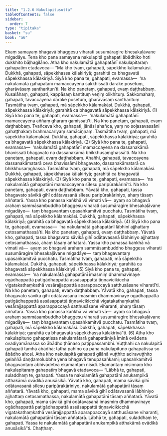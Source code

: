 ```yaml
---
title: "1.2.6 Nakulapitusutta"
tableOfContents: false
sidebar:
  order: 7
type: "tipitaka"
basket: "su"
book: "a6"
---
```



<DynamicBreadcrumb />

<Division number="16" book="a6" bookNo="16" page="261">

<Paragraph number="83" book="a6">
Ekaṃ samayaṃ bhagavā bhaggesu viharati susumāragire bhesakaḷāvane migadāye. Tena kho pana samayena nakulapitā gahapati ābādhiko hoti dukkhito bāḷhagilāno. Atha kho nakulamātā gahapatānī nakulapitaraṃ gahapatiṃ etadavoca—
</Paragraph>

<Paragraph number="84" book="a6">
“Mā kho tvaṃ, gahapati, sāpekkho kālamakāsi. Dukkhā, gahapati, sāpekkhassa kālakiriyā; garahitā ca bhagavatā sāpekkhassa kālakiriyā. Siyā kho pana te, gahapati, evamassa—  ‘na nakulamātā gahapatānī mamaccayena sakkhissati dārake posetuṃ, gharāvāsaṃ santharitun’ti. Na kho panetaṃ, gahapati, evaṃ daṭṭhabbaṃ. Kusalāhaṃ, gahapati, kappāsaṃ kantituṃ veṇiṃ olikhituṃ. Sakkomahaṃ, gahapati, tavaccayena dārake posetuṃ, gharāvāsaṃ santharituṃ. Tasmātiha tvaṃ, gahapati, mā sāpekkho kālamakāsi. Dukkhā, gahapati, sāpekkhassa kālakiriyā; garahitā ca bhagavatā sāpekkhassa kālakiriyā. (1)
</Paragraph>

<Paragraph number="85" book="a6">
Siyā kho pana te, gahapati, evamassa—  ‘nakulamātā gahapatānī mamaccayena aññaṃ gharaṃ gamissatī’ti. Na kho panetaṃ, gahapati, evaṃ daṭṭhabbaṃ. Tvañceva kho, gahapati, jānāsi ahañca, yaṃ no soḷasavassāni gahaṭṭhakaṃ brahmacariyaṃ samāciṇṇaṃ. Tasmātiha tvaṃ, gahapati, mā sāpekkho kālamakāsi. Dukkhā, gahapati, sāpekkhassa kālakiriyā; garahitā ca bhagavatā sāpekkhassa kālakiriyā. (2)
</Paragraph>

<Paragraph number="86" book="a6">
Siyā kho pana te, gahapati, evamassa—  ‘nakulamātā gahapatānī mamaccayena na dassanakāmā bhavissati bhagavato na dassanakāmā bhikkhusaṃghassā’ti. Na kho panetaṃ, gahapati, evaṃ daṭṭhabbaṃ. Ahañhi, gahapati, tavaccayena dassanakāmatarā ceva bhavissāmi bhagavato, dassanakāmatarā ca bhikkhusaṃghassa. Tasmātiha tvaṃ, gahapati, mā sāpekkho kālamakāsi. Dukkhā, gahapati, sāpekkhassa kālakiriyā; garahitā ca bhagavatā sāpekkhassa kālakiriyā. (3)
</Paragraph>

<Paragraph number="87" book="a6">
Siyā kho pana te, gahapati, evamassa—  ‘na nakulamātā gahapatānī mamaccayena sīlesu paripūrakārinī’ti. Na kho panetaṃ, gahapati, evaṃ daṭṭhabbaṃ. Yāvatā kho, gahapati, tassa bhagavato sāvikā gihī odātavasanā sīlesu paripūrakāriniyo, ahaṃ tāsaṃ aññatarā. Yassa kho panassa kaṅkhā vā vimati vā—  ayaṃ so bhagavā arahaṃ sammāsambuddho bhaggesu viharati susumāragire bhesakaḷāvane migadāye—  taṃ bhagavantaṃ upasaṅkamitvā pucchatu. Tasmātiha tvaṃ, gahapati, mā sāpekkho kālamakāsi. Dukkhā, gahapati, sāpekkhassa kālakiriyā; garahitā ca bhagavatā sāpekkhassa kālakiriyā. (4)
</Paragraph>

<Paragraph number="88" book="a6">
Siyā kho pana te, gahapati, evamassa—  ‘na nakulamātā gahapatānī lābhinī ajjhattaṃ cetosamathassā’ti. Na kho panetaṃ, gahapati, evaṃ daṭṭhabbaṃ. Yāvatā kho, gahapati, tassa bhagavato sāvikā gihī odātavasanā lābhiniyo ajjhattaṃ cetosamathassa, ahaṃ tāsaṃ aññatarā. Yassa kho panassa kaṅkhā vā vimati vā—  ayaṃ so bhagavā arahaṃ sammāsambuddho bhaggesu viharati susumāragire bhesakaḷāvane migadāye—  taṃ bhagavantaṃ upasaṅkamitvā pucchatu. Tasmātiha tvaṃ, gahapati, mā sāpekkho kālamakāsi. Dukkhā, gahapati, sāpekkhassa kālakiriyā; garahitā ca bhagavatā sāpekkhassa kālakiriyā. (5)
</Paragraph>

<Paragraph number="89" book="a6">
Siyā kho pana te, gahapati, evamassa—  ‘na nakulamātā gahapatānī imasmiṃ dhammavinaye ogādhappattā patigādhappattā assāsappattā tiṇṇavicikicchā vigatakathaṃkathā vesārajjappattā aparappaccayā satthusāsane viharatī’ti. Na kho panetaṃ, gahapati, evaṃ daṭṭhabbaṃ. Yāvatā kho, gahapati, tassa bhagavato sāvikā gihī odātavasanā imasmiṃ dhammavinaye ogādhappattā patigādhappattā assāsappattā tiṇṇavicikicchā vigatakathaṃkathā vesārajjappattā aparappaccayā satthusāsane viharanti, ahaṃ tāsaṃ aññatarā. Yassa kho panassa kaṅkhā vā vimati vā—  ayaṃ so bhagavā arahaṃ sammāsambuddho bhaggesu viharati susumāragire bhesakaḷāvane migadāye—  taṃ bhagavantaṃ upasaṅkamitvā pucchatu. Tasmātiha tvaṃ, gahapati, mā sāpekkho kālamakāsi. Dukkhā, gahapati, sāpekkhassa kālakiriyā; garahitā ca bhagavatā sāpekkhassa kālakiriyā”ti. (6)
</Paragraph>

<Paragraph number="90" book="a6">
Atha kho nakulapituno gahapatissa nakulamātarā gahapatāniyā iminā ovādena ovadiyamānassa so ābādho ṭhānaso paṭippassambhi. Vuṭṭhahi ca nakulapitā gahapati tamhā ābādhā; tathā pahīno ca pana nakulapituno gahapatissa so ābādho ahosi. Atha kho nakulapitā gahapati gilānā vuṭṭhito aciravuṭṭhito gelaññā daṇḍamolubbha yena bhagavā tenupasaṅkami; upasaṅkamitvā bhagavantaṃ abhivādetvā ekamantaṃ nisīdi. Ekamantaṃ nisinnaṃ kho nakulapitaraṃ gahapatiṃ bhagavā etadavoca—
</Paragraph>

<Paragraph number="91" book="a6">
“Lābhā te, gahapati, suladdhaṃ te, gahapati. Yassa te nakulamātā gahapatānī anukampikā atthakāmā ovādikā anusāsikā. Yāvatā kho, gahapati, mama sāvikā gihī odātavasanā sīlesu paripūrakāriniyo, nakulamātā gahapatānī tāsaṃ aññatarā. Yāvatā kho, gahapati, mama sāvikā gihī odātavasanā lābhiniyo ajjhattaṃ cetosamathassa, nakulamātā gahapatānī tāsaṃ aññatarā. Yāvatā kho, gahapati, mama sāvikā gihī odātavasanā imasmiṃ dhammavinaye ogādhappattā patigādhappattā assāsappattā tiṇṇavicikicchā vigatakathaṃkathā vesārajjappattā aparappaccayā satthusāsane viharanti, nakulamātā gahapatānī tāsaṃ aññatarā. Lābhā te, gahapati, suladdhaṃ te, gahapati. Yassa te nakulamātā gahapatānī anukampikā atthakāmā ovādikā anusāsikā”ti.

</Paragraph>
</Division>

<Paragraph number="92" type="center" book="a6">
Chaṭṭhaṃ.
</Paragraph>
